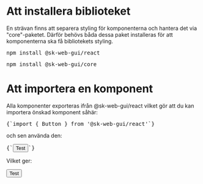 
<Meta title="WIP/Guider/Utveckling/Hur man använder komponenter" />

# Att installera biblioteket

En strävan finns att separera styling för komponenterna och hantera det via "core"-paketet. Därför behövs båda dessa
paket installeras för att komponenterna ska få bibliotekets styling.

<pre>npm install @sk-web-gui/react</pre>

<pre>npm install @sk-web-gui/core</pre>

# Att importera en komponent

Alla komponenter exporteras ifrån @sk-web-gui/react vilket gör att du kan importera önskad komponent såhär:

<pre>{`import { Button } from '@sk-web-gui/react'`}</pre>

och sen använda den:

<pre>{`<Button>Test</Button>`}</pre>

Vilket ger:

<Button>Test</Button>
